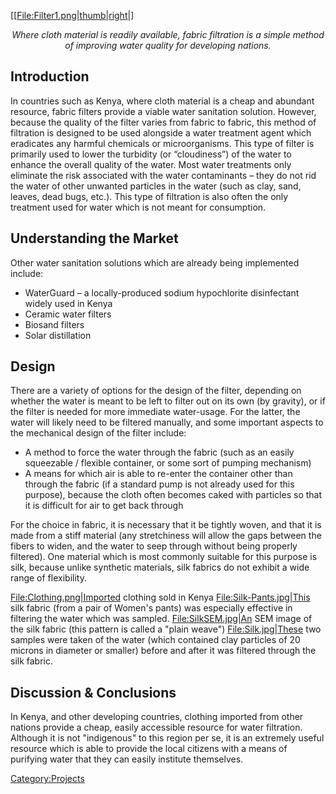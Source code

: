 <!-- Comments that appear only in the edit view are formatted like this. -->
<!-- These comments are offered as an aid as you get started. Remove as you wish. -->
<!-- next line is the code for inserting an image; delete if you don't have an image yet -->
[[File:Filter1.png|thumb|right|]

<center>''Where cloth material is readily available, fabric filtration is a simple method of improving water quality for developing nations. ''</center>

== Introduction ==
In countries such as Kenya, where cloth material is a cheap and abundant resource, fabric filters provide a viable water sanitation solution. However, because the quality of the filter varies from fabric to fabric, this method of filtration is designed to be used alongside a water treatment agent which eradicates any harmful chemicals or microorganisms. This type of filter is primarily used to lower the turbidity (or “cloudiness”) of the water to enhance the overall quality of the water.  Most water treatments only eliminate the risk associated with the water contaminants – they do not rid the water of other unwanted particles in the water (such as clay, sand, leaves, dead bugs, etc.). This type of filtration is also often the only treatment used for water which is not meant for consumption.

== Understanding the Market ==
Other water sanitation solutions which are already being implemented include:

* WaterGuard – a locally-produced sodium hypochlorite disinfectant widely used in Kenya
* Ceramic water filters
* Biosand filters
* Solar distillation

== Design ==
There are a variety of options for the design of the filter, depending on whether the water is meant to be left to filter out on its own (by gravity), or if the filter is needed for more immediate water-usage. For the latter, the water will likely need to be filtered manually, and some important aspects to the mechanical design of the filter include:
* A method to force the water through the fabric (such as an easily squeezable / flexible container, or some sort of pumping mechanism)
* A means for which air is able to re-enter the container other than through the fabric (if a standard pump is not already used for this purpose), because the cloth often becomes caked with particles so that it is difficult for air to get back through  

For the choice in fabric, it is necessary that it be tightly woven, and that it is made from a stiff material (any stretchiness will allow the gaps between the fibers to widen, and the water to seep through without being properly filtered). One material which is most commonly suitable for this purpose is silk, because unlike synthetic materials, silk fabrics do not exhibit a wide range of flexibility. 

<!-- Here is a sample gallery.  -->
<gallery caption="Photo gallery">
File:Clothing.png|Imported clothing sold in Kenya
File:Silk-Pants.jpg|This silk fabric (from a pair of Women's pants) was especially effective in filtering the water which was sampled. 
File:SilkSEM.jpg|An SEM image of the silk fabric (this pattern is called a "plain weave")
File:Silk.jpg|These two samples were taken of the water (which contained clay particles of 20 microns in diameter or smaller) before and after it was filtered through the silk fabric.
</gallery>

== Discussion & Conclusions ==
In Kenya, and other developing countries, clothing imported from other nations provide a cheap, easily accessible resource for water filtration. Although it is not "indigenous" to this region per se, it is an extremely useful resource which is able to provide the local citizens with a means of purifying water that they can easily institute themselves.


<!-- Don't change the next line unless you intend to change the categorization -->
<!-- Do add additional, appropriate categories.  See http://www.appropedia.org/Appropedia:CategoryTree for ideas. -->
[[Category:Projects]]